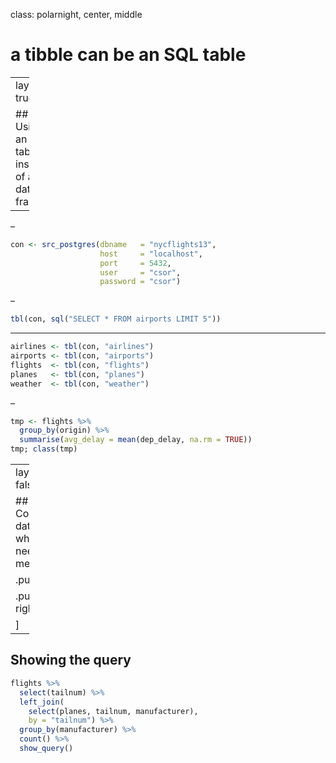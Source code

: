 class: polarnight, center, middle

# a tibble can be an SQL table

---
layout: true

## Using an SQL table instead of a data frame

---

--

```r
con <- src_postgres(dbname   = "nycflights13",
                    host     = "localhost",
                    port     = 5432,
                    user     = "csor",
                    password = "csor")
```

--

```r
tbl(con, sql("SELECT * FROM airports LIMIT 5"))
```

---

```r
airlines <- tbl(con, "airlines")
airports <- tbl(con, "airports")
flights  <- tbl(con, "flights")
planes   <- tbl(con, "planes")
weather  <- tbl(con, "weather")
```

--

```r
tmp <- flights %>%
  group_by(origin) %>%
  summarise(avg_delay = mean(dep_delay, na.rm = TRUE))
tmp; class(tmp)
```

---
layout: false

## Collecting data: when you need it in memory

.pull-left[
```r
collect(airlines)
```
]

.pull-right[
```r
airlines
```

]

---

## Showing the query

```r
flights %>%
  select(tailnum) %>%
  left_join(
    select(planes, tailnum, manufacturer),
    by = "tailnum") %>%
  group_by(manufacturer) %>%
  count() %>%
  show_query()
```
